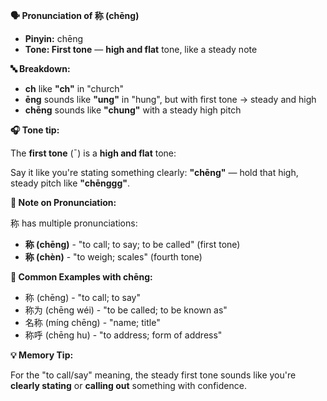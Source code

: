 **🗣️ Pronunciation of 称 (chēng)**

- **Pinyin:** chēng
- **Tone: First tone** — **high and flat** tone, like a steady note

**🔤 Breakdown:**

- **ch** like **"ch"** in "church"
- **ēng** sounds like **"ung"** in "hung", but with first tone → steady and high
- **chēng** sounds like **"chung"** with a steady high pitch

**🎧 Tone tip:**

The **first tone** (ˉ) is a **high and flat** tone:

Say it like you're stating something clearly: **"chēng"** — hold that high, steady pitch like
**"chēnggg"**.

**📝 Note on Pronunciation:**

称 has multiple pronunciations:

- **称 (chēng)** - "to call; to say; to be called" (first tone)
- **称 (chèn)** - "to weigh; scales" (fourth tone)

**📝 Common Examples with chēng:**

- 称 (chēng) - "to call; to say"
- 称为 (chēng wéi) - "to be called; to be known as"
- 名称 (míng chēng) - "name; title"
- 称呼 (chēng hu) - "to address; form of address"

**💡 Memory Tip:**

For the "to call/say" meaning, the steady first tone sounds like you're **clearly stating** or
**calling out** something with confidence.
